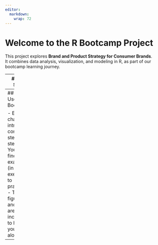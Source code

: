 ```yaml
---
editor: 
  markdown: 
    wrap: 72
---
```




# Welcome to the R Bootcamp Project

This project explores **Brand and Product Strategy for Consumer Brands**.  
It combines data analysis, visualization, and modeling in R, as part of
our bootcamp learning journey.  

---
## Our Story
---
## How to Use This Book

- Each chapter introduces concepts step by step.  
- You will find code examples (in R) and exercises to practice.  
- Tables, figures, and notes are included to help you follow along.  

---

